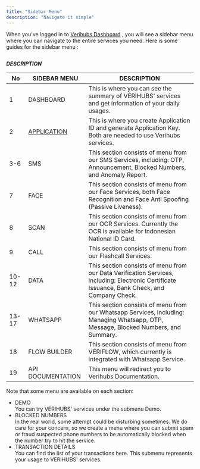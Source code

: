 ```yaml
---
title: "Sidebar Menu"
description: "Navigate it simple"
---
```

When you've logged in to [Verihubs Dashboard](https://app.verihubs.com)
, you will see a sidebar menu where you can navigate to the entire services you need. Here is some guides for the sidebar menu :

<img className="block" src="images/files_readme_io/_c2c8a80_image.png" alt="" />

**_DESCRIPTION_**

| No  | SIDEBAR MENU | DESCRIPTION |
| --- | --- | --- |
| 1   | DASHBOARD | This is where you can see the summary of VERIHUBS' services and get information of your daily usages. |
| 2   | [APPLICATION](/docs/applications) | This is where you create Application ID and generate Application Key. Both are needed to use Verihubs services. |
| 3-6 | SMS | This section consists of menu from our SMS Services, including: OTP, Announcement, Blocked Numbers, and Anomaly Report. |
| 7   | FACE | This section consists of menu from our Face Services, both Face Recognition and Face Anti Spoofing (Passive Liveness). |
| 8   | SCAN | This section consists of menu from our OCR Services. Currently the OCR is available for Indonesian National ID Card. |
| 9   | CALL | This section consists of menu from our Flashcall Services. |
| 10-12 | DATA | This section consists of menu from our Data Verification Services, including: Electronic Certificate Issuance, Bank Check, and Company Check. |
| 13- 17 | WHATSAPP | This section consists of menu from our Whatsapp Services, including: Managing Whatsapp, OTP, Message, Blocked Numbers, and Summary. |
| 18  | FLOW BUILDER | This section consists of menu from VERIFLOW, which currently is integrated with Whatsapp Service. |
| 19  | API DOCUMENTATION | This menu will redirect you to Verihubs Documentation. |

Note that some menu are available on each section:

*   DEMO  
    You can try VERIHUBS' services under the submenu Demo.
*   BLOCKED NUMBERS  
    In the real world, some attempt could be disturbing sometimes. We do care for your concern, so we create a menu where you can submit spam or fraud suspected phone numbers to be automatically blocked when the number try to hit the service.
*   TRANSACTION DETAILS  
    You can find the list of your transactions here. This submenu represents your usage to VERIHUBS' services.